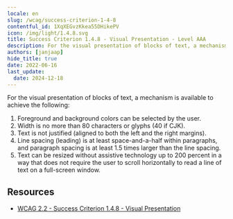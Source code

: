 ```yaml
---
locale: en
slug: /wcag/success-criterion-1-4-8
contentful_id: 1XqXEGvzKkea55DHikePV
icon: /img/light/1.4.8.svg
title: Success Criterion 1.4.8 - Visual Presentation - Level AAA
description: For the visual presentation of blocks of text, a mechanism is available to achieve the following.
authors: [janjaap]
hide_title: true
date: 2022-06-16
last_update:
  date: 2024-12-18
---
```


<Hero
  title="Visual Presentation"
  image="/img/light/1.4.8.svg"
  alt="WCAG 1.4.8 icon"
  prefix="Success Criterion 1.4.8"
  suffix="Level AAA"
/>

For the visual presentation of blocks of text, a mechanism is available to achieve the following:

1. Foreground and background colors can be selected by the user.
2. Width is no more than 80 characters or glyphs (40 if CJK).
3. Text is not justified (aligned to both the left and the right margins).
4. Line spacing (leading) is at least space-and-a-half within paragraphs, and paragraph spacing is at least 1.5 times larger than the line spacing.
5. Text can be resized without assistive technology up to 200 percent in a way that does not require the user to scroll horizontally to read a line of text on a full-screen window.

## Resources

- [WCAG 2.2 - Success Criterion 1.4.8 - Visual Presentation](https://www.w3.org/TR/WCAG22/#visual-presentation)
